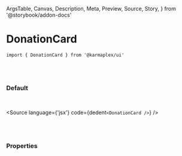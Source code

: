   ArgsTable,
  Canvas,
  Description,
  Meta,
  Preview,
  Source,
  Story,
} from '@storybook/addon-docs'


<Meta title='02. Molecules / DonationCard' component={DonationCard} />

# DonationCard

`import { DonationCard } from '@karmaplex/ui'`

<br />
<br />

### Default

<br />

<Story name='Default'>
  <div className='doc-story__preview' style={{ zoom: '100%' }}>
    <div className='flex items-center gap-4'>
      <DonationCard />
    </div>
  </div>
</Story>

<Source language={'jsx'} code={dedent`<DonationCard />`} />

<br />
<br />

### Properties

<ArgsTable of={DonationCard} />
